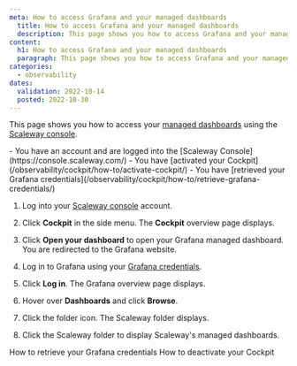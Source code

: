 ```yaml
---
meta: How to access Grafana and your managed dashboards
  title: How to access Grafana and your managed dashboards
  description: This page shows you how to access Grafana and your managed dashboards
content:
  h1: How to access Grafana and your managed dashboards
  paragraph: This page shows you how to access Grafana and your managed dashboards
categories:
  - observability
dates:
  validation: 2022-10-14
  posted: 2022-10-30
---
```


This page shows you how to access your [managed dashboards](/observability/cockpit/concepts/#managed-dashboards) using the [Scaleway console](https://console.scaleway.com/).

<Message type="requirement">
  - You have an account and are logged into the [Scaleway Console](https://console.scaleway.com/)
  - You have [activated your Cockpit](/observability/cockpit/how-to/activate-cockpit/)
  - You have [retrieved your Grafana credentials](/observability/cockpit/how-to/retrieve-grafana-credentials/)
</Message>

1. Log into your [Scaleway console](https://console.scaleway.com/) account.

2. Click **Cockpit** in the side menu. The **Cockpit** overview page displays.

3. Click **Open your dashboard** to open your Grafana managed dashboard. You are redirected to the Grafana website.

4. Log in to Grafana using your [Grafana credentials](/observability/cockpit/how-to/retrieve-grafana-credentials/).

5. Click **Log in**. The Grafana overview page displays.

6. Hover over **Dashboards** and click **Browse**.

    <Lightbox src="scaleway_garafna_browse.webp" alt="" />

7. Click the folder icon. The Scaleway folder displays.

8. Click the Scaleway folder to display Scaleway's managed dashboards.


<Navigation title="See Also">
  <PreviousButton to="/observability/cockpit/how-to/retrieve-grafana-credentials/">How to retrieve your Grafana credentials</PreviousButton>
  <NextButton to="/observability/cockpit/how-to/deactivate-cockpit/">How to deactivate your Cockpit</NextButton>
</Navigation>

